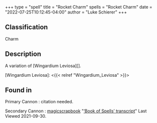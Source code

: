 +++
type = "spell"
title = "Rocket Charm"
spells = "Rocket Charm"
date = "2022-07-25T10:12:45-04:00"
author = "Luke Schierer"
+++

## Classification

Charm

## Description

A variation of [Wingardium Leviosa][].

[Wingardium Leviosa]: <{{< relref "Wingardium_Leviosa" >}}>

## Found in

Primary Cannon
:   citation needed.

Secondary Cannon
:   [magicscrapbook](https://magicscrapbook.tumblr.com/)
    "[‘Book of Spells’ transcript](https://magicscrapbook.tumblr.com/post/162085200042/book-of-spells-transcript)"
    Last Viewed 2021-09-30.

